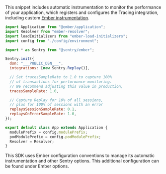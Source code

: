 This snippet includes automatic instrumentation to monitor the performance of your application, which registers and configures the Tracing integration, including custom [Ember instrumentation](./configuration/ember-options/).

<SignInNote />

```javascript
import Application from "@ember/application";
import Resolver from "ember-resolver";
import loadInitializers from "ember-load-initializers";
import config from "./config/environment";

import * as Sentry from "@sentry/ember";

Sentry.init({
  dsn: "___PUBLIC_DSN___",
  integrations: [new Sentry.Replay()],

  // Set tracesSampleRate to 1.0 to capture 100%
  // of transactions for performance monitoring.
  // We recommend adjusting this value in production,
  tracesSampleRate: 1.0,

  // Capture Replay for 10% of all sessions,
  // plus for 100% of sessions with an error
  replaysSessionSampleRate: 0.1,
  replaysOnErrorSampleRate: 1.0,
});

export default class App extends Application {
  modulePrefix = config.modulePrefix;
  podModulePrefix = config.podModulePrefix;
  Resolver = Resolver;
}
```

<Note>

This SDK uses Ember configuration conventions to manage its automatic instrumentation and other Sentry options. This additional configuration can be found under <PlatformLink to="/configuration/ember-options/">Ember options</PlatformLink>.

</Note>
